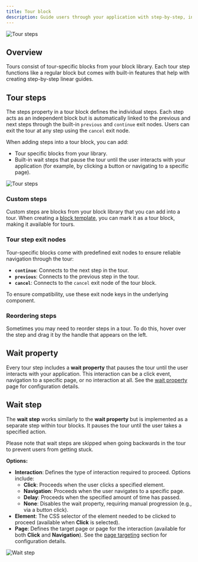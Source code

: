 ```yaml
---
title: Tour block
description: Guide users through your application with step-by-step, interactive experiences.
---
```


![Tour steps](/workflows/tour-steps.png)

## Overview

Tours consist of tour-specific blocks from your block library. Each tour step functions like a regular block but comes with built-in features that help with creating step-by-step linear guides.

## Tour steps

The steps property in a tour block defines the individual steps. Each step acts as an independent block but is automatically linked to the previous and next steps through the built-in `previous` and `continue` exit nodes. Users can exit the tour at any step using the `cancel` exit node.

When adding steps into a tour block, you can add:

- Tour specific blocks from your library.
- Built-in wait steps that pause the tour until the user interacts with your application (for example, by clicking a button or navigating to a specific page).

![Tour steps](/workflows/tour-steps.png)

### Custom steps

Custom steps are blocks from your block library that you can add into a tour. When creating a [block template](/block-templates), you can mark it as a tour block, making it available for tours.

### Tour step exit nodes

Tour-specific blocks come with predefined exit nodes to ensure reliable navigation through the tour:

- **`continue`**: Connects to the next step in the tour.
- **`previous`**: Connects to the previous step in the tour.
- **`cancel`**: Connects to the `cancel` exit node of the tour block.

To ensure compatibility, use these exit node keys in the underlying component.

### Reordering steps

Sometimes you may need to reorder steps in a tour. To do this, hover over the step and drag it by the handle that appears on the left.

## Wait property

Every tour step includes a **wait property** that pauses the tour until the user interacts with your application. This interaction can be a click event, navigation to a specific page, or no interaction at all. See the [wait property](/block-properties/wait) page for configuration details.

## Wait step

The **wait step** works similarly to the **wait property** but is implemented as a separate step within tour blocks. It pauses the tour until the user takes a specified action.

<Callout>
  Please note that wait steps are skipped when going backwards in the tour to prevent users from
  getting stuck.
</Callout>

**Options:**

- **Interaction**: Defines the type of interaction required to proceed. Options include:
  - **Click**: Proceeds when the user clicks a specified element.
  - **Navigation**: Proceeds when the user navigates to a specific page.
  - **Delay**: Proceeds when the specified amount of time has passed.
  - **None**: Disables the wait property, requiring manual progression (e.g., via a button click).
- **Element**: The CSS selector of the element needed to be clicked to proceed (available when **Click** is selected).
- **Page**: Defines the target page or page for the interaction (available for both **Click** and **Navigation**). See the [page targeting](/block-properties/page-targeting) section for configuration details.

![Wait step](/block-properties/wait-step.png)
